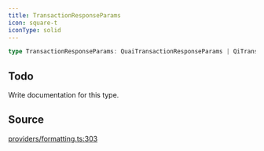 ```yaml
---
title: TransactionResponseParams
icon: square-t
iconType: solid
---
```


```ts
type TransactionResponseParams: QuaiTransactionResponseParams | QiTransactionResponseParams;
```

## Todo

Write documentation for this type.

## Source

[providers/formatting.ts:303](https://github.com/dominant-strategies/quais.js/blob/0b080dd187bafddecb11cf27fbfdd65add0ec116/src/providers/formatting.ts#L303)

